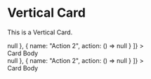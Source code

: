 
<Meta title="Components|Cards" />

# Vertical Card

This is a Vertical Card.

<Story name="Vertical Card">
  <div className="flex justify-evenly items-center">
    <Card.Vertical
      title="Title"
      subtitle="Subtitle"
      meta="Meta"
      imageUrl="https://picsum.photos/id/1062/5092/3395"
      avatar
      actions={[
        { name: "Action 1", action: () => null },
        { name: "Action 2", action: () => null }
      ]}
    >
      <div>Card Body</div>
    </Card.Vertical>
    <Card.Vertical
      title="Title"
      subtitle="Subtitle"
      meta="Meta"
      imageUrl="https://picsum.photos/id/1062/5092/3395"
      actions={[
        { name: "Action 1", action: () => null },
        { name: "Action 2", action: () => null }
      ]}
    >
      <div>Card Body</div>
    </Card.Vertical>
  </div>
</Story>

<Props of={Card.Vertical} />
